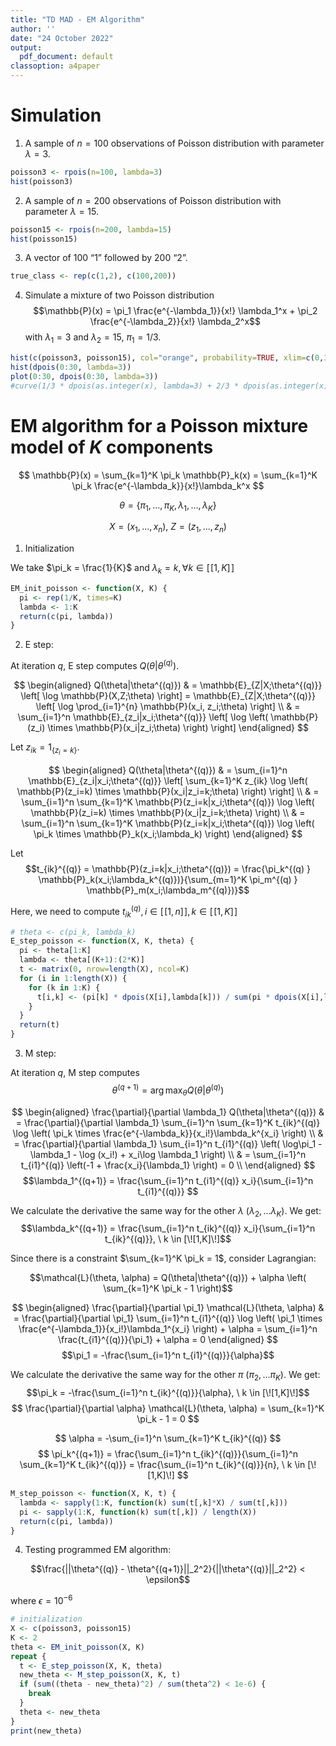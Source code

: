 ```yaml
---
title: "TD MAD - EM Algorithm"
author: ''
date: "24 October 2022"
output:
  pdf_document: default
classoption: a4paper
---
```


# Simulation

1. A sample of $n=100$ observations of Poisson distribution with parameter $\lambda = 3$.
```r
poisson3 <- rpois(n=100, lambda=3)
hist(poisson3)
```

2. A sample of $n=200$ observations of Poisson distribution with parameter $\lambda = 15$.
```r
poisson15 <- rpois(n=200, lambda=15)
hist(poisson15)
```

3. A vector of 100 "1" followed by 200 "2".
```r
true_class <- rep(c(1,2), c(100,200))
```

4. Simulate a mixture of two Poisson distribution
$$\mathbb{P}(x) = \pi_1 \frac{e^{-\lambda_1}}{x!} \lambda_1^x + \pi_2 \frac{e^{-\lambda_2}}{x!} \lambda_2^x$$
with $\lambda_1=3$ and $\lambda_2=15$, $\pi_1=1/3$.
```r
hist(c(poisson3, poisson15), col="orange", probability=TRUE, xlim=c(0,30))
hist(dpois(0:30, lambda=3))
plot(0:30, dpois(0:30, lambda=3))
#curve(1/3 * dpois(as.integer(x), lambda=3) + 2/3 * dpois(as.integer(x), lambda=15), 0, 5, col="red", add=TRUE)
```

# EM algorithm for a Poisson mixture model of $K$ components

$$
\mathbb{P}(x) = \sum_{k=1}^K \pi_k \mathbb{P}_k(x) = \sum_{k=1}^K \pi_k \frac{e^{-\lambda_k}}{x!}\lambda_k^x
$$

$$\theta = \{\pi_1,...,\pi_K, \lambda_1,...,\lambda_K\}$$

$$X = (x_1,...,x_n), \ Z = (z_1,...,z_n)$$







1. Initialization

We take $\pi_k = \frac{1}{K}$ and $\lambda_k = k, \forall k \in [\![1,K]\!]$

```r
EM_init_poisson <- function(X, K) {
  pi <- rep(1/K, times=K)
  lambda <- 1:K
  return(c(pi, lambda))
}
```

2. E step:

At iteration $q$, E step computes $Q(\theta|\theta^{(q)})$.

$$
\begin{aligned}
Q(\theta|\theta^{(q)}) 
& = \mathbb{E}_{Z|X;\theta^{(q)}} \left[ \log \mathbb{P}(X,Z;\theta) \right]
= \mathbb{E}_{Z|X;\theta^{(q)}} \left[ \log  \prod_{i=1}^{n} \mathbb{P}(x_i, z_i;\theta) \right] \\
& = \sum_{i=1}^n \mathbb{E}_{z_i|x_i;\theta^{(q)}} \left[ \log \left( \mathbb{P}(z_i) \times \mathbb{P}(x_i|z_i;\theta) \right) \right]
\end{aligned}
$$

Let $z_{ik} = 1_{\{z_i=k\}}$.

$$
\begin{aligned}
Q(\theta|\theta^{(q)})
& = \sum_{i=1}^n \mathbb{E}_{z_i|x_i;\theta^{(q)}} \left[ \sum_{k=1}^K z_{ik} \log \left( \mathbb{P}(z_i=k) \times \mathbb{P}(x_i|z_i=k;\theta) \right) \right] \\
& = \sum_{i=1}^n \sum_{k=1}^K \mathbb{P}(z_i=k|x_i;\theta^{(q)}) \log \left( \mathbb{P}(z_i=k) \times \mathbb{P}(x_i|z_i=k;\theta) \right) \\
& = \sum_{i=1}^n \sum_{k=1}^K \mathbb{P}(z_i=k|x_i;\theta^{(q)}) \log \left( \pi_k \times \mathbb{P}_k(x_i;\lambda_k) \right)
\end{aligned}
$$

Let $$t_{ik}^{(q)} = \mathbb{P}(z_i=k|x_i;\theta^{(q)}) = \frac{\pi_k^{(q) } \mathbb{P}_k(x_i;\lambda_k^{(q)})}{\sum_{m=1}^K \pi_m^{(q) } \mathbb{P}_m(x_i;\lambda_m^{(q)})}$$

Here, we need to compute $t_{ik}^{(q)}, i \in [\![1,n]\!], k \in [\![1,K]\!]$




```r
# theta <- c(pi_k, lambda_k)
E_step_poisson <- function(X, K, theta) {
  pi <- theta[1:K]
  lambda <- theta[(K+1):(2*K)]
  t <- matrix(0, nrow=length(X), ncol=K)
  for (i in 1:length(X)) {
    for (k in 1:K) {
      t[i,k] <- (pi[k] * dpois(X[i],lambda[k])) / sum(pi * dpois(X[i],lambda))
    }
  }
  return(t)
}
```

3. M step:


At iteration $q$, M step computes $$\theta^{(q+1)} = \arg \max_\theta Q(\theta|\theta^{(q)})$$

$$
\begin{aligned}
\frac{\partial}{\partial \lambda_1} Q(\theta|\theta^{(q)})
& = \frac{\partial}{\partial \lambda_1} \sum_{i=1}^n \sum_{k=1}^K t_{ik}^{(q)} \log \left( \pi_k \times \frac{e^{-\lambda_k}}{x_i!}\lambda_k^{x_i} \right) \\
& = \frac{\partial}{\partial \lambda_1} \sum_{i=1}^n t_{i1}^{(q)} \left( \log\pi_1 - \lambda_1 - \log (x_i!) + x_i\log \lambda_1 \right) \\
& = \sum_{i=1}^n t_{i1}^{(q)} \left(-1 + \frac{x_i}{\lambda_1} \right) = 0 \\
\end{aligned}
$$
$$\lambda_1^{(q+1)} = \frac{\sum_{i=1}^n t_{i1}^{(q)} x_i}{\sum_{i=1}^n t_{i1}^{(q)}}
$$

We calculate the derivative the same way for the other $\lambda$ ($\lambda_2,...\lambda_K$). We get:
$$\lambda_k^{(q+1)} = \frac{\sum_{i=1}^n t_{ik}^{(q)} x_i}{\sum_{i=1}^n t_{ik}^{(q)}}, \ k \in [\![1,K]\!]$$

Since there is a constraint $\sum_{k=1}^K \pi_k = 1$, consider Lagrangian:

$$\mathcal{L}(\theta, \alpha) = Q(\theta|\theta^{(q)}) + \alpha \left( \sum_{k=1}^K \pi_k - 1 \right)$$

$$
\begin{aligned}
\frac{\partial}{\partial \pi_1} \mathcal{L}(\theta, \alpha) 
& = \frac{\partial}{\partial \pi_1} \sum_{i=1}^n t_{i1}^{(q)} \log \left( \pi_1 \times \frac{e^{-\lambda_1}}{x_i!}\lambda_1^{x_i} \right) + \alpha
= \sum_{i=1}^n \frac{t_{i1}^{(q)}}{\pi_1} + \alpha = 0
\end{aligned}
$$
$$\pi_1 = -\frac{\sum_{i=1}^n t_{i1}^{(q)}}{\alpha}$$

We calculate the derivative the same way for the other $\pi$ ($\pi_2,...\pi_K$). We get:
$$\pi_k = -\frac{\sum_{i=1}^n t_{ik}^{(q)}}{\alpha}, \ k \in [\![1,K]\!]$$
$$
\frac{\partial}{\partial \alpha} \mathcal{L}(\theta, \alpha) = \sum_{k=1}^K \pi_k - 1 = 0
$$

$$
\alpha = -\sum_{i=1}^n \sum_{k=1}^K t_{ik}^{(q)}
$$
$$
\pi_k^{(q+1)} = \frac{\sum_{i=1}^n t_{ik}^{(q)}}{\sum_{i=1}^n \sum_{k=1}^K t_{ik}^{(q)}}
= \frac{\sum_{i=1}^n t_{ik}^{(q)}}{n}, \ k \in [\![1,K]\!]
$$


```r
M_step_poisson <- function(X, K, t) {
  lambda <- sapply(1:K, function(k) sum(t[,k]*X) / sum(t[,k]))
  pi <- sapply(1:K, function(k) sum(t[,k]) / length(X))
  return(c(pi, lambda))
}
```

4. Testing programmed EM algorithm:

$$\frac{||\theta^{(q)} - \theta^{(q+1)}||_2^2}{||\theta^{(q)}||_2^2} < \epsilon$$

where $\epsilon = 10^{-6}$

```r
# initialization
X <- c(poisson3, poisson15)
K <- 2
theta <- EM_init_poisson(X, K)
repeat {
  t <- E_step_poisson(X, K, theta)
  new_theta <- M_step_poisson(X, K, t)
  if (sum((theta - new_theta)^2) / sum(theta^2) < 1e-6) {
    break
  }
  theta <- new_theta
}
print(new_theta)
```
